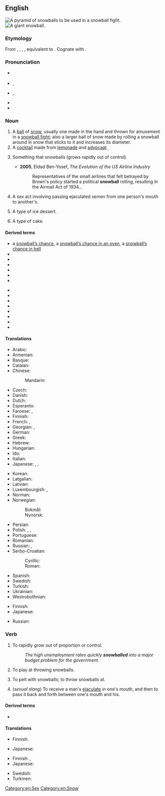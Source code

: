 {{also|Snowball}}
==English==
{{wikipedia}}
[[Image:Snowpyramids.jpg|thumb|A pyramid of snowballs to be used in a snowball fight.]]
[[Image:Giant snowball Oxford.jpg|thumb|A giant snowball.]]

===Etymology===
From {{etyl|enm|en}} {{m|enm|snoweball}}, {{m|enm|snoweballe}}, {{m|enm|snaweballe}}, {{m|enm|snayballe}}, equivalent to {{compound|snow|ball|lang=en|nocat=1}}. Cognate with {{cog|stq|Sneebaal||snowball}}.

===Pronunciation===
* {{a|RP}} {{IPA|/ˈsnəʊbɔːl/|lang=en}}
* {{a|GenAm}} {{enPR|snōʹbôl}}, {{IPA|/ˈsnoʊbɔl/|lang=en}}
* {{a|cot-caught|Canada}} {{enPR|snōʹbôl}}, {{IPA|/ˈsnoʊbɑl/|lang=en}}
* {{audio|En-us-snowball.ogg|Audio (US)|lang=en}}
* {{hyphenation|snow|ball|lang=en}}

===Noun===
{{en-noun}}

# A [[ball]] of [[snow]], usually one made in the hand and thrown for amusement in a [[snowball fight]]; also a larger ball of snow made by rolling a snowball around in snow that sticks to it and increases its diameter.
# A [[cocktail]] made from [[lemonade]] and [[advocaat]].
# {{lb|en|figuratively}} Something that snowballs (grows rapidly out of control).
#* '''2005''', Eldad Ben-Yosef, ''The Evolution of the US Airline Industry''
#*: Representatives of the small airlines that felt betrayed by Brown's policy started a political '''snowball''' rolling, resulting in the Airmail Act of 1934...
# A sex act involving passing ejaculated semen from one person's mouth to another's.
# {{lb|en|US}} A type of ice dessert.
# A type of cake.

====Derived terms====
{{top2}}
* a [[snowball's chance|snowball’s chance]], a [[snowball's chance in an oven|snowball’s chance in an oven]], a [[snowball's chance in hell|snowball’s chance in hell]]
* {{l|en|cast snowballs}}
* {{l|en|Chinese snowball}}
* {{l|en|New York snowball}}
* {{l|en|snowball bush}}
* {{l|en|snowball cactus}}
* {{l|en|Snowball Earth hypothesis}}
{{mid2}}
* {{l|en|snowball effect}}
* {{l|en|snowball fight}}
* {{l|en|snowball hammer}}
* {{l|en|snowball marches}}
* {{l|en|snowball opacity}}
* {{l|en|snowball prime}}
* {{l|en|snowball sampling}}
* {{l|en|snowball tree}}
{{bottom}}

====Translations====
{{trans-top|ball of snow}}
* Arabic: {{t|ar|كُرَة اَلثَّلْج|f|tr=kurat aṯ-ṯalj}}
* Armenian: {{t+|hy|ձնագնդիկ}}
* Basque: {{t|eu|elur-bola}}
* Catalan: {{t|ca|bola de neu|f}}
* Chinese:
*: Mandarin: {{t+|cmn|雪球|tr=xuěqiú|sc=Hani}}
* Czech: {{t|cs|sněhová koule|f}}
* Danish: {{t+|da|snebold|c}}
* Dutch: {{t+|nl|sneeuwbal|m}}
* Esperanto: {{t|eo|neĝobulo}}
* Faroese: {{t|fo|kavablak|n}} {{qualifier|made in the hand}}, {{t|fo|kavabóltur|m}} {{qualifier|made by rolling a snowball around}}
* Finnish: {{t+|fi|lumipallo}}
* French: {{t+|fr|boule de neige|f}}, {{t|fr|balle de neige|f}} {{qualifier|Quebec}}
* Georgian: {{t|ka|თოვლის გუნდა}}, {{t|ka|გუნდა}}
* German: {{t+|de|Schneeball|m}}
* Greek: {{t+|el|χιονόμπαλα|f}}
* Hebrew: {{t+|he|כדור שלג|m|tr=kadúr shéleg|sc=Hebr}}
* Hungarian: {{t+|hu|hógolyó}}
* Ido: {{t+|io|nivobulo}}
* Italian: {{t|it|palla di neve|f}}
* Japanese: {{t|ja|雪玉|tr=ゆきだま, yukidama}}, {{t|ja|雪つぶて|tr=ゆきつぶて, yukitsubute}}, {{t+|ja|雪だるま|tr=ゆきだるま, yukidaruma}}
{{trans-mid}}
* Korean: {{t|ko|눈덩이|tr=nundeongi}}
* Latgalian: {{t|ltg|snīga pyks}}
* Latvian: {{t|lv|sniega pika}}
* Luxembourgish: {{t|lb|Schnéiball|m}}, {{t+|lb|Schnéiklatz|f}}
* Norman: {{t|nrf|boule dé né|f}}
* Norwegian:
*: Bokmål: {{t+|nb|snøball|m}}
*: Nynorsk: {{t|nn|snøball|m}}
* Persian: {{t|fa|گلوله برف|tr=goloole-ye barf|sc=fa-Arab}}
* Polish: {{t+|pl|śnieżka|f}}, {{t|pl|kulka śnieżna|f}}, {{t|pl|kulka śniegowa|f}}
* Portuguese: {{t|pt|[[bola]] [[de]] [[neve]]|f}}
* Romanian: {{t|ro|bulgăre de zăpadă|m}}
* Russian: {{t+|ru|снежо́к|m}}, {{t|ru|сне́жный ком|m}} {{qualifier|larger}}
* Serbo-Croatian: {{t+|sh|gruda|f}}
*: Cyrillic: {{t|sh|грудва|f|sc=Cyrl}}
*: Roman: {{t+|sh|grudva|f}}
* Spanish: {{t|es|bola de nieve|f}}
* Swedish: {{t+|sv|snöboll|c}}
* Turkish: {{t+|tr|kar topu}}
* Ukrainian: {{t|uk|сніжок|m|tr=snižók|sc=Cyrl}}
* Westrobothnian: {{t|gmq-bot|snjömyl|m}}
{{trans-bottom}}

{{trans-top|cocktail}}
* Finnish: {{t+|fi|lumipallo}}
* Japanese: {{t|ja|スノーボール|tr=sunōbōru}}
{{trans-mid}}
* Russian: {{t+|ru|снежо́к|m}}
{{trans-bottom}}

===Verb===
{{en-verb}}

# {{lb|en|intransitive}} To rapidly grow out of proportion or control.
#: ''The high unemployment rates quickly '''snowballed''' into a major budget problem for the government.''
# {{lb|en|intransitive}} To play at throwing snowballs.
# {{lb|en|transitive}} To pelt with snowballs; to throw snowballs at.
# {{lb|en|intransitive}} (''sexual slang'') To receive a man's [[ejaculate]] in one's mouth, and then to pass it back and forth between one's mouth and his.

====Derived terms====
* {{l|en|snowballing}}<!--noun-->

====Translations====
{{trans-top|rapidly grow out of proportion or control}}
* Finnish: {{t+|fi|paisua}}
{{trans-mid}}
* Japanese: {{t|ja|雪だるま式|alt=雪だるま式に増える|tr=yukidarumashiki ni fueru}}
{{trans-bottom}}

{{trans-top|play at throwing snowballs}}
* Finnish: {{t|fi|[[olla]] [[lumisotasilla]]}}, {{t|fi|[[leikkiä]] [[lumisota|lumisotaa]]}}
* Japanese: {{t|ja|雪合戦|alt=雪合戦をする|tr=yukigassen o suru}}
{{trans-mid}}
* Swedish: {{t|sv|ha snöbollskrig}}
* Turkmen: {{t|tk|gar zyňyşmak}}
{{trans-bottom}}

{{trans-top|sexual slang: pass ejaculate from mouth to mouth}}
{{trans-mid}}
{{trans-bottom}}

[[Category:en:Sex]]
[[Category:en:Snow]]